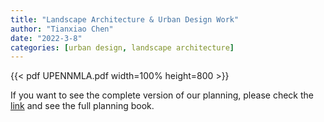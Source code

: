 ```yaml
---
title: "Landscape Architecture & Urban Design Work"
author: "Tianxiao Chen"
date: "2022-3-8"
categories: [urban design, landscape architecture]
---
```


<style>
.pdf {
  max-width: 100%;
	width: 600px;
	height: 600px;
	border: 10px solid rgba(0,0,0,.2);
	margin: 0;
}
</style>

{{< pdf UPENNMLA.pdf width=100% height=800 >}}

If you want to see the complete version of our planning, please check the [link](https://issuu.com/tianixao/docs/upenn_mcp_portfolio) and see the full planning book.
